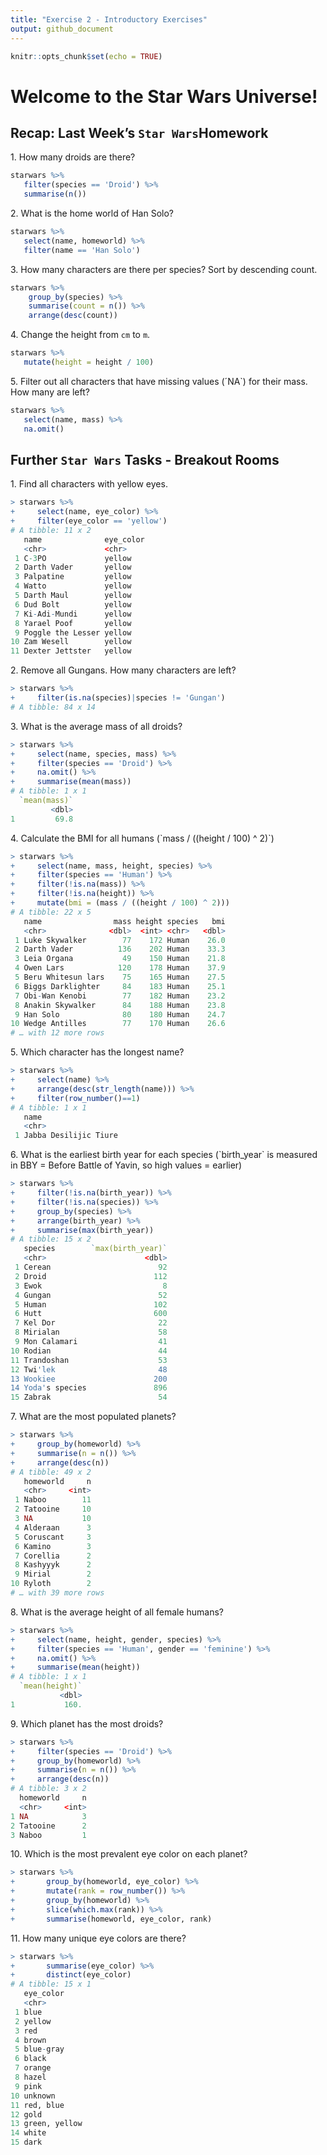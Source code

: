 ```yaml
---
title: "Exercise 2 - Introductory Exercises"
output: github_document
---
```

```r
knitr::opts_chunk$set(echo = TRUE)
```

# Welcome to the Star Wars Universe!

## Recap: Last Week's `Star Wars`Homework

1\. How many droids are there?

```r
starwars %>%
   filter(species == 'Droid') %>%
   summarise(n())
```

2\. What is the home world of Han Solo?

```r
starwars %>%
   select(name, homeworld) %>%
   filter(name == 'Han Solo')
```

3\. How many characters are there per species? Sort by descending count.

```r
starwars %>%
    group_by(species) %>%
    summarise(count = n()) %>%
    arrange(desc(count))
```

4\. Change the height from `cm` to `m`.

```r
starwars %>%
   mutate(height = height / 100)
```

5\. Filter out all characters that have missing values (´NA`) for their mass. How many are left?

```r
starwars %>%
   select(name, mass) %>%
   na.omit()
```

## Further `Star Wars` Tasks - Breakout Rooms

1\. Find all characters with yellow eyes.
```R
> starwars %>%
+     select(name, eye_color) %>%
+     filter(eye_color == 'yellow')
# A tibble: 11 x 2
   name              eye_color
   <chr>             <chr>
 1 C-3PO             yellow
 2 Darth Vader       yellow
 3 Palpatine         yellow
 4 Watto             yellow
 5 Darth Maul        yellow
 6 Dud Bolt          yellow
 7 Ki-Adi-Mundi      yellow
 8 Yarael Poof       yellow
 9 Poggle the Lesser yellow
10 Zam Wesell        yellow
11 Dexter Jettster   yellow
```
2\. Remove all Gungans. How many characters are left?
```R
> starwars %>%
+     filter(is.na(species)|species != 'Gungan')
# A tibble: 84 x 14
```
3\. What is the average mass of all droids?
```R
> starwars %>%
+     select(name, species, mass) %>%
+     filter(species == 'Droid') %>%
+     na.omit() %>%
+     summarise(mean(mass))
# A tibble: 1 x 1
  `mean(mass)`
         <dbl>
1         69.8
```
4\. Calculate the BMI for all humans (\`mass / ((height / 100) ^ 2)\`)
```R
> starwars %>%
+     select(name, mass, height, species) %>%
+     filter(species == 'Human') %>%
+     filter(!is.na(mass)) %>%
+     filter(!is.na(height)) %>%
+     mutate(bmi = (mass / ((height / 100) ^ 2)))
# A tibble: 22 x 5
   name                mass height species   bmi
   <chr>              <dbl>  <int> <chr>   <dbl>
 1 Luke Skywalker        77    172 Human    26.0
 2 Darth Vader          136    202 Human    33.3
 3 Leia Organa           49    150 Human    21.8
 4 Owen Lars            120    178 Human    37.9
 5 Beru Whitesun lars    75    165 Human    27.5
 6 Biggs Darklighter     84    183 Human    25.1
 7 Obi-Wan Kenobi        77    182 Human    23.2
 8 Anakin Skywalker      84    188 Human    23.8
 9 Han Solo              80    180 Human    24.7
10 Wedge Antilles        77    170 Human    26.6
# … with 12 more rows
```
5\. Which character has the longest name?
```R
> starwars %>%
+     select(name) %>%
+     arrange(desc(str_length(name))) %>%
+     filter(row_number()==1)
# A tibble: 1 x 1
   name
   <chr>
 1 Jabba Desilijic Tiure

```
6\. What is the earliest birth year for each species (\`birth_year\` is measured in BBY = Before Battle of Yavin, so high values = earlier)
```R
> starwars %>%
+     filter(!is.na(birth_year)) %>%
+     filter(!is.na(species)) %>%
+     group_by(species) %>%
+     arrange(birth_year) %>%
+     summarise(max(birth_year))
# A tibble: 15 x 2
   species        `max(birth_year)`
   <chr>                      <dbl>
 1 Cerean                        92
 2 Droid                        112
 3 Ewok                           8
 4 Gungan                        52
 5 Human                        102
 6 Hutt                         600
 7 Kel Dor                       22
 8 Mirialan                      58
 9 Mon Calamari                  41
10 Rodian                        44
11 Trandoshan                    53
12 Twi'lek                       48
13 Wookiee                      200
14 Yoda's species               896
15 Zabrak                        54
```
7\. What are the most populated planets?
```R
> starwars %>%
+     group_by(homeworld) %>%
+     summarise(n = n()) %>%
+     arrange(desc(n))
# A tibble: 49 x 2
   homeworld     n
   <chr>     <int>
 1 Naboo        11
 2 Tatooine     10
 3 NA           10
 4 Alderaan      3
 5 Coruscant     3
 6 Kamino        3
 7 Corellia      2
 8 Kashyyyk      2
 9 Mirial        2
10 Ryloth        2
# … with 39 more rows
```
8\. What is the average height of all female humans?
```R
> starwars %>%
+     select(name, height, gender, species) %>%
+     filter(species == 'Human', gender == 'feminine') %>%
+     na.omit() %>%
+     summarise(mean(height))
# A tibble: 1 x 1
  `mean(height)`
           <dbl>
1           160.
```
9\. Which planet has the most droids? 
```R
> starwars %>%
+     filter(species == 'Droid') %>%
+     group_by(homeworld) %>%
+     summarise(n = n()) %>%
+     arrange(desc(n))
# A tibble: 3 x 2
  homeworld     n
  <chr>     <int>
1 NA            3
2 Tatooine      2
3 Naboo         1
```
10\. Which is the most prevalent eye color on each planet?
```R
> starwars %>%
+       group_by(homeworld, eye_color) %>% 
+       mutate(rank = row_number()) %>% 
+       group_by(homeworld) %>% 
+       slice(which.max(rank)) %>% 
+       summarise(homeworld, eye_color, rank)
```
11\. How many unique eye colors are there?
```R
> starwars %>%
+       summarise(eye_color) %>%
+       distinct(eye_color)
# A tibble: 15 x 1
   eye_color
   <chr>
 1 blue
 2 yellow
 3 red
 4 brown
 5 blue-gray
 6 black
 7 orange
 8 hazel
 9 pink
10 unknown
11 red, blue
12 gold
13 green, yellow
14 white
15 dark
```